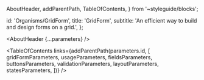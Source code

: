 
  AboutHeader,
  addParentPath,
  TableOfContents,
} from '~styleguide/blocks';


  id: 'Organisms/GridForm',
  title: 'GridForm',
  subtitle: 'An efficient way to build and design forms on a grid.',
};

<Meta title="Organisms/GridForm/About" />

<AboutHeader {...parameters} />

<TableOfContents
  links={addParentPath(parameters.id, [
    gridFormParameters,
    usageParameters,
    fieldsParameters,
    buttonsParameters,
    validationParameters,
    layoutParameters,
    statesParameters,
  ])}
/>


